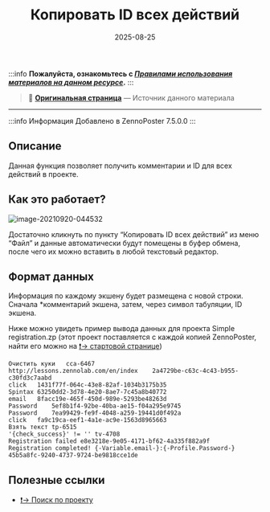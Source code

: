﻿---
sidebar_position: 11
title: "Копировать ID всех действий"
description: ""
date: "2025-08-25"
converted: true
originalFile: "Копировать ID всех действий.txt"
targetUrl: "https://zennolab.atlassian.net/wiki/spaces/RU/pages/2013626428/ID"
---
:::info **Пожалуйста, ознакомьтесь с [*Правилами использования материалов на данном ресурсе*](../Disclaimer).**
:::

> 🔗 **[Оригинальная страница](https://zennolab.atlassian.net/wiki/spaces/RU/pages/2013626428/ID)** — Источник данного материала

_______________________________________________  

:::info Информация
Добавлено в ZennoPoster 7.5.0.0
:::

## Описание

Данная функция позволяет получить комментарии и ID для всех действий в проекте.

  

## Как это работает?

![image-20210920-044532](./assets/Копировать_ID_всех_действий/Копировать_ID_всех_действий_pic1.png)



Достаточно кликнуть по пункту “Копировать ID всех действий” из меню “Файл” и данные автоматически будут помещены в буфер обмена, после чего их можно вставить в любой текстовый редактор.

  

## Формат данных

Информация по каждому экшену будет размещена с новой строки.
Сначала *комментарий экшена, затем, через символ табуляции, ID экшена.

Ниже можно увидеть пример вывода данных для проекта Simple registration.zp (этот проект поставляется с каждой копией ZennoPoster, найти его можно на [❗→ стартовой странице](https://zennolab.atlassian.net/wiki/spaces/RU/pages/735608964 "https://zennolab.atlassian.net/wiki/spaces/RU/pages/735608964"))

```
Очистить куки	cca-6467
http://lessons.zennolab.com/en/index	2a4729be-c63c-4c43-b955-c30fd3c7aabd
click	1431f77f-064c-43e8-82af-1034b3175b35
Spintax	63250dd2-3d78-4e20-8ae7-7c45a8b40772
email	8facc19e-465f-450d-989e-5293be48263d
Password	5ef8b1f4-92be-40ba-ae15-f04a295e9745
Password	7ea99429-fe9f-4048-a259-19441d0f492a
click	fa9c19ca-eef1-4a1e-ac9e-1563d8965663
Взять текст	tp-6515
'{check_success}' != ''	tv-4708
Registration failed	e8e3218e-9e05-4171-bf62-4a335f882a9f
Registration completed! {-Variable.email-}:{-Profile.Password-}	45b5a8fc-9240-4737-9724-be9818cce1de
```

  

## Полезные ссылки

- [❗→ Поиск по проекту](https://zennolab.atlassian.net/wiki/spaces/RU/pages/724566074 "https://zennolab.atlassian.net/wiki/spaces/RU/pages/724566074")